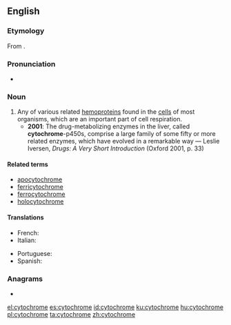 ==English==
{{wikipedia}}

===Etymology===
From {{confix|cyto|chrome|lang=en}}.

===Pronunciation===
* {{IPA|/ˈsaɪtəkɹəʊm/|lang=en}}

===Noun===
{{en-noun}}

# Any of various related [[hemoprotein]]s found in the [[cells]] of most organisms, which are an important part of cell respiration.
#* '''2001''': The drug-metabolizing enzymes in the liver, called '''cytochrome'''-p450s, comprise a large family of some fifty or more related enzymes, which have evolved in a remarkable way — Leslie Iversen, ''Drugs: A Very Short Introduction'' (Oxford 2001, p. 33)

====Related terms====
* [[apocytochrome]]
* [[ferricytochrome]]
* [[ferrocytochrome]]
* [[holocytochrome]]

====Translations====
{{trans-top|hemoprotein compound}}
* French: {{t|fr|cytochrome}}
* Italian: {{t|it|citocromo|m}}
{{trans-mid}}
* Portuguese: {{t|pt|citocromo}}
* Spanish: {{t|es|citocromo|m}}
{{trans-bottom}}

===Anagrams===
* {{l/en|chromocyte}}

[[el:cytochrome]]
[[es:cytochrome]]
[[id:cytochrome]]
[[ku:cytochrome]]
[[hu:cytochrome]]
[[pl:cytochrome]]
[[ta:cytochrome]]
[[zh:cytochrome]]